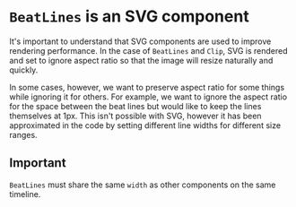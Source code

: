 
<Meta title="BeatLines" />

# `BeatLines` is an SVG component

It's important to understand that SVG components are used to improve rendering
performance. In the case of `BeatLines` and `Clip`, SVG is rendered and set to
ignore aspect ratio so that the image will resize naturally and quickly.

In some cases, however, we want to preserve aspect ratio for some things while
ignoring it for others. For example, we want to ignore the aspect ratio for the
space between the beat lines but would like to keep the lines themselves at 1px.
This isn't possible with SVG, however it has been approximated in the code by
setting different line widths for different size ranges.

## Important

`BeatLines` must share the same `width` as other components on the same
timeline.
